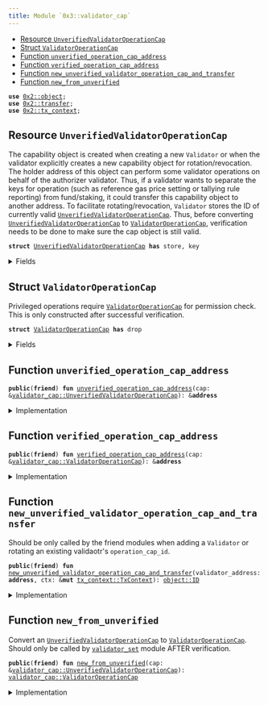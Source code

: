 ```yaml
---
title: Module `0x3::validator_cap`
---
```




-  [Resource `UnverifiedValidatorOperationCap`](#0x3_validator_cap_UnverifiedValidatorOperationCap)
-  [Struct `ValidatorOperationCap`](#0x3_validator_cap_ValidatorOperationCap)
-  [Function `unverified_operation_cap_address`](#0x3_validator_cap_unverified_operation_cap_address)
-  [Function `verified_operation_cap_address`](#0x3_validator_cap_verified_operation_cap_address)
-  [Function `new_unverified_validator_operation_cap_and_transfer`](#0x3_validator_cap_new_unverified_validator_operation_cap_and_transfer)
-  [Function `new_from_unverified`](#0x3_validator_cap_new_from_unverified)


<pre><code><b>use</b> <a href="../iota-framework/object.md#0x2_object">0x2::object</a>;
<b>use</b> <a href="../iota-framework/transfer.md#0x2_transfer">0x2::transfer</a>;
<b>use</b> <a href="../iota-framework/tx_context.md#0x2_tx_context">0x2::tx_context</a>;
</code></pre>



<Link id="0x3_validator_cap_UnverifiedValidatorOperationCap"></Link>

## Resource `UnverifiedValidatorOperationCap`

The capability object is created when creating a new <code>Validator</code> or when the
validator explicitly creates a new capability object for rotation/revocation.
The holder address of this object can perform some validator operations on behalf of
the authorizer validator. Thus, if a validator wants to separate the keys for operation
(such as reference gas price setting or tallying rule reporting) from fund/staking, it
could transfer this capability object to another address.
To facilitate rotating/revocation, <code>Validator</code> stores the ID of currently valid
<code><a href="validator_cap.md#0x3_validator_cap_UnverifiedValidatorOperationCap">UnverifiedValidatorOperationCap</a></code>. Thus, before converting <code><a href="validator_cap.md#0x3_validator_cap_UnverifiedValidatorOperationCap">UnverifiedValidatorOperationCap</a></code>
to <code><a href="validator_cap.md#0x3_validator_cap_ValidatorOperationCap">ValidatorOperationCap</a></code>, verification needs to be done to make sure
the cap object is still valid.


<pre><code><b>struct</b> <a href="validator_cap.md#0x3_validator_cap_UnverifiedValidatorOperationCap">UnverifiedValidatorOperationCap</a> <b>has</b> store, key
</code></pre>



<details>
<summary>Fields</summary>


<dl>
<dt>
<code>id: <a href="../iota-framework/object.md#0x2_object_UID">object::UID</a></code>
</dt>
<dd>

</dd>
<dt>
<code>authorizer_validator_address: <b>address</b></code>
</dt>
<dd>

</dd>
</dl>


</details>

<Link id="0x3_validator_cap_ValidatorOperationCap"></Link>

## Struct `ValidatorOperationCap`

Privileged operations require <code><a href="validator_cap.md#0x3_validator_cap_ValidatorOperationCap">ValidatorOperationCap</a></code> for permission check.
This is only constructed after successful verification.


<pre><code><b>struct</b> <a href="validator_cap.md#0x3_validator_cap_ValidatorOperationCap">ValidatorOperationCap</a> <b>has</b> drop
</code></pre>



<details>
<summary>Fields</summary>


<dl>
<dt>
<code>authorizer_validator_address: <b>address</b></code>
</dt>
<dd>

</dd>
</dl>


</details>

<Link id="0x3_validator_cap_unverified_operation_cap_address"></Link>

## Function `unverified_operation_cap_address`



<pre><code><b>public</b>(<b>friend</b>) <b>fun</b> <a href="validator_cap.md#0x3_validator_cap_unverified_operation_cap_address">unverified_operation_cap_address</a>(cap: &<a href="validator_cap.md#0x3_validator_cap_UnverifiedValidatorOperationCap">validator_cap::UnverifiedValidatorOperationCap</a>): &<b>address</b>
</code></pre>



<details>
<summary>Implementation</summary>


<pre><code><b>public</b>(package) <b>fun</b> <a href="validator_cap.md#0x3_validator_cap_unverified_operation_cap_address">unverified_operation_cap_address</a>(cap: &<a href="validator_cap.md#0x3_validator_cap_UnverifiedValidatorOperationCap">UnverifiedValidatorOperationCap</a>): &<b>address</b> {
    &cap.authorizer_validator_address
}
</code></pre>



</details>

<Link id="0x3_validator_cap_verified_operation_cap_address"></Link>

## Function `verified_operation_cap_address`



<pre><code><b>public</b>(<b>friend</b>) <b>fun</b> <a href="validator_cap.md#0x3_validator_cap_verified_operation_cap_address">verified_operation_cap_address</a>(cap: &<a href="validator_cap.md#0x3_validator_cap_ValidatorOperationCap">validator_cap::ValidatorOperationCap</a>): &<b>address</b>
</code></pre>



<details>
<summary>Implementation</summary>


<pre><code><b>public</b>(package) <b>fun</b> <a href="validator_cap.md#0x3_validator_cap_verified_operation_cap_address">verified_operation_cap_address</a>(cap: &<a href="validator_cap.md#0x3_validator_cap_ValidatorOperationCap">ValidatorOperationCap</a>): &<b>address</b> {
    &cap.authorizer_validator_address
}
</code></pre>



</details>

<Link id="0x3_validator_cap_new_unverified_validator_operation_cap_and_transfer"></Link>

## Function `new_unverified_validator_operation_cap_and_transfer`

Should be only called by the friend modules when adding a <code>Validator</code>
or rotating an existing validaotr's <code>operation_cap_id</code>.


<pre><code><b>public</b>(<b>friend</b>) <b>fun</b> <a href="validator_cap.md#0x3_validator_cap_new_unverified_validator_operation_cap_and_transfer">new_unverified_validator_operation_cap_and_transfer</a>(validator_address: <b>address</b>, ctx: &<b>mut</b> <a href="../iota-framework/tx_context.md#0x2_tx_context_TxContext">tx_context::TxContext</a>): <a href="../iota-framework/object.md#0x2_object_ID">object::ID</a>
</code></pre>



<details>
<summary>Implementation</summary>


<pre><code><b>public</b>(package) <b>fun</b> <a href="validator_cap.md#0x3_validator_cap_new_unverified_validator_operation_cap_and_transfer">new_unverified_validator_operation_cap_and_transfer</a>(
    validator_address: <b>address</b>,
    ctx: &<b>mut</b> TxContext,
): ID {
    // This function needs <b>to</b> be called only by the <a href="validator.md#0x3_validator">validator</a> itself, <b>except</b>
    // 1. in <a href="genesis.md#0x3_genesis">genesis</a> <b>where</b> all valdiators are created by @0x0
    // 2. in tests <b>where</b> @0x0 could be used <b>to</b> simplify the setup
    <b>let</b> sender_address = ctx.sender();
    <b>assert</b>!(sender_address == @0x0 || sender_address == validator_address, 0);

    <b>let</b> operation_cap = <a href="validator_cap.md#0x3_validator_cap_UnverifiedValidatorOperationCap">UnverifiedValidatorOperationCap</a> {
        id: <a href="../iota-framework/object.md#0x2_object_new">object::new</a>(ctx),
        authorizer_validator_address: validator_address,
    };
    <b>let</b> operation_cap_id = <a href="../iota-framework/object.md#0x2_object_id">object::id</a>(&operation_cap);
    <a href="../iota-framework/transfer.md#0x2_transfer_public_transfer">transfer::public_transfer</a>(operation_cap, validator_address);
    operation_cap_id
}
</code></pre>



</details>

<Link id="0x3_validator_cap_new_from_unverified"></Link>

## Function `new_from_unverified`

Convert an <code><a href="validator_cap.md#0x3_validator_cap_UnverifiedValidatorOperationCap">UnverifiedValidatorOperationCap</a></code> to <code><a href="validator_cap.md#0x3_validator_cap_ValidatorOperationCap">ValidatorOperationCap</a></code>.
Should only be called by <code><a href="validator_set.md#0x3_validator_set">validator_set</a></code> module AFTER verification.


<pre><code><b>public</b>(<b>friend</b>) <b>fun</b> <a href="validator_cap.md#0x3_validator_cap_new_from_unverified">new_from_unverified</a>(cap: &<a href="validator_cap.md#0x3_validator_cap_UnverifiedValidatorOperationCap">validator_cap::UnverifiedValidatorOperationCap</a>): <a href="validator_cap.md#0x3_validator_cap_ValidatorOperationCap">validator_cap::ValidatorOperationCap</a>
</code></pre>



<details>
<summary>Implementation</summary>


<pre><code><b>public</b>(package) <b>fun</b> <a href="validator_cap.md#0x3_validator_cap_new_from_unverified">new_from_unverified</a>(
    cap: &<a href="validator_cap.md#0x3_validator_cap_UnverifiedValidatorOperationCap">UnverifiedValidatorOperationCap</a>,
): <a href="validator_cap.md#0x3_validator_cap_ValidatorOperationCap">ValidatorOperationCap</a> {
    <a href="validator_cap.md#0x3_validator_cap_ValidatorOperationCap">ValidatorOperationCap</a> {
        authorizer_validator_address: cap.authorizer_validator_address
    }
}
</code></pre>



</details>
